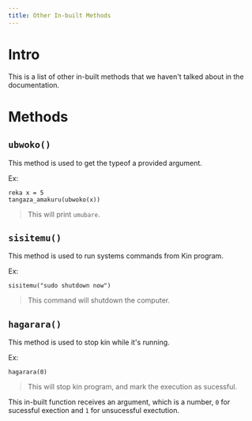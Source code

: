 ```yaml
---
title: Other In-built Methods
---
```


# Intro

This is a list of other in-built methods that we haven't talked about in the documentation.

# Methods

## `ubwoko()`

This method is used to get the typeof a provided argument.

Ex:

```Kin
reka x = 5
tangaza_amakuru(ubwoko(x))
```

> This will print `umubare`.

## `sisitemu()`

This method is used to run systems commands from Kin program.

Ex:

```Kin
sisitemu("sudo shutdown now")
```

> This command will shutdown the computer.

## `hagarara()`

This method is used to stop kin while it's running.

Ex:

```Kin
hagarara(0)
```

> This will stop kin program, and mark the execution as sucessful.

This in-built function receives an argument, which is a number,
`0` for sucessful exection and `1` for unsucessful exectution.
